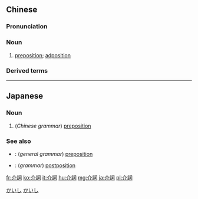{{also|介词}}
==Chinese==
{{zh-forms|s=介词}}

===Pronunciation===
{{zh-pron
|m=jiècí
|c=gaai3 ci4
|cat=n
}}

===Noun===
{{zh-noun}}

# [[preposition]]; [[adposition]]

===Derived terms===
{{zh-der|介詞短語}}

{{zh-cat|Grammar|Parts of speech}}

----

==Japanese==
{{ja-kanjitab|かい|し|yomi=on}}

===Noun===
{{ja-noun|かいし}}

# (''Chinese grammar'') [[preposition]]

===See also===
* {{ja-r|前置詞|ぜんちし}}: (''general grammar'') [[preposition]]
* {{ja-r|後置詞|こうちし}}: (''grammar'') [[postposition]]

[[Category:ja:Grammar|かいし]]
[[Category:ja:Parts of speech|かいし]]

[[fr:介詞]]
[[ko:介詞]]
[[it:介詞]]
[[hu:介詞]]
[[mg:介詞]]
[[ja:介詞]]
[[pl:介詞]]